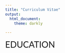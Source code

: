 ```yaml
---
title: "Curriculum Vitae"
output: 
  html_document:
    theme: darkly
      
---
```



<span style="font-family:Lato; font-size:2em;">EDUCATION</span>
